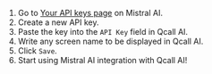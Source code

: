 
1. Go to [Your API keys page](https://console.mistral.ai/api-keys/) on Mistral AI.
2. Create a new API key.
3. Paste the key into the `API Key` field in Qcall AI.
4. Write any screen name to be displayed in Qcall AI.
5. Click `Save`.
6. Start using Mistral AI integration with Qcall AI!
